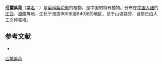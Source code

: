 {{Speciesbox
| name = 岳麓紫菀
| status = 
| status_system = 
| image =
| genus = Aster
| species = sinianus
| authority = Hand.-Mazz.
}}

'''岳麓紫菀'''（[[学名|学名]]：{{lang|la|''Aster sinianus''}}）是[[菊科|菊科]][[紫菀属|紫菀属]]的植物，是中国的特有植物。分布在[[中国大陆|中国大陆]]的[[江西|江西]]、[[湖南|湖南]]等地，生长于海拔600米至840米的地区，见于山坡路旁，目前已由人工引种栽培。

== 参考文献 ==
<div class="references-small">
* {{cite web| url =http://www.bioinfo.cn/db05/KmzwSpecies.php?action=view&id=4297| title =岳麓紫菀| work =《中国高等植物数据库全库》| publisher =中国科学院微生物研究所| author =昆明植物研究所| accessdate =2009-02-25| deadurl =yes| archiveurl =https://web.archive.org/web/20160305032755/http://www.bioinfo.cn/db05/KmzwSpecies.php?action=view&id=4297| archivedate =2016-03-05}}
</div>
{{Taxonbar|from=Q11050922}}

[[Category:紫菀属|岳麓紫菀]]


{{植物小作品}}